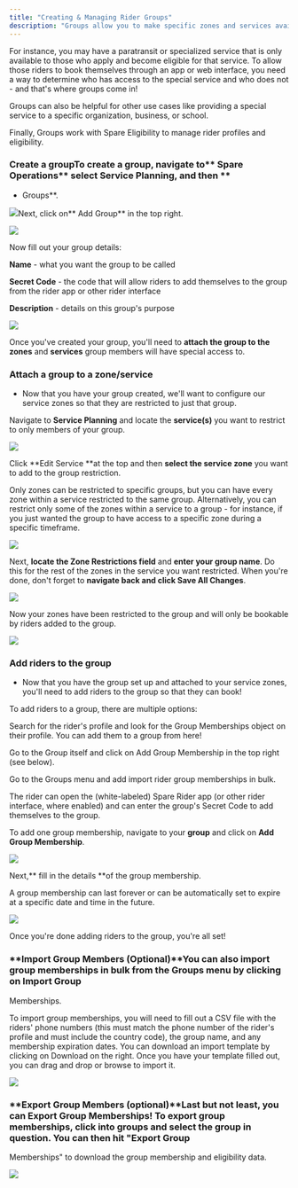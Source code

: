 ```yaml
---
title: "Creating & Managing Rider Groups"
description: "Groups allow you to make specific zones and services available to only specific sets of riders."
---
```


For instance, you may have a paratransit or specialized service that is only available to those who apply and become eligible for that service. To allow those riders to book themselves through an app or web interface, you need a way to determine who has access to the special service and who does not - and that's where groups come in! 

Groups can also be helpful for other use cases like providing a special service to a specific organization, business, or school. 

Finally, Groups work with Spare Eligibility to manage rider profiles and eligibility.

### **Create a group**To create a group, navigate to** Spare Operations** select **Service Planning,** and then **

- Groups**.

![](https://spare-74fa64f80617.intercom-attachments-1.com/i/o/971487307/8a9bd2e8158059708b169d6f/Ux1ad57oUOqSU256M_6oVozbOqbX6ggwhw.png?expires=1753820100&signature=47b2b176a268551a32cbfb9114441745622de06b8c52a97ce4fe7a9c8a643a91&req=fScmEsF5noFYFb4f3HP0gGd7xn5Pq931cOrBTx4vhITNyYD6FE4O0XXGKhhH%0An7Q%3D%0A)Next, click on** Add Group** in the top right.

![](https://spare-74fa64f80617.intercom-attachments-1.com/i/o/971487312/5d5ce871e54798b588787323/RrysKqbho9-N7eaKXVH946JYQDMFkEEAzw.png?expires=1753820100&signature=c275491fa7a70992365f6cd1c341e754f33798e4f46eaa791e088c1d8d570169&req=fScmEsF5noBdFb4f3HP0gLYizetE85uklKJfZdH1nIESnDczN0U9GqtCsJ3s%0A9WY%3D%0A)

Now fill out your group details:

**Name** - what you want the group to be called

**Secret Code** - the code that will allow riders to add themselves to the group from the rider app or other rider interface

**Description** - details on this group's purpose

![](https://spare-74fa64f80617.intercom-attachments-1.com/i/o/971487315/36445bf61d70cb88cbaeb741/ch40fmLqs1iv-uJtXYJd-5YzCIkEKft7Qw.png?expires=1753820100&signature=6a45e6d233988ed6c58155bf2c8ffb3a754a32797d57d89dd82eef06edad85fe&req=fScmEsF5noBaFb4f3HP0gJBJ4MjgzLQ0AKvRRSRauotKH3rA1cWLeSueh8L7%0Altc%3D%0A)

Once you've created your group, you'll need to **attach the group to the zones** and **services** group members will have special access to.

### **Attach a group to a zone/service**

- Now that you have your group created, we'll want to configure our service zones so that they are restricted to just that group.

Navigate to **Service Planning** and locate the **service(s)** you want to restrict to only members of your group.

![](https://spare-74fa64f80617.intercom-attachments-1.com/i/o/971487317/c8619d51f3bde33aa9203bd5/emnJ0Li9Ws1I0ebiS0d2EGAZ-3pUDUTyig.png?expires=1753820100&signature=4eef321bbcf42f9299daa4b69bf726e8f3f8e4ac0fc2ca3fd8e79e89f040319c&req=fScmEsF5noBYFb4f3HP0gL9dC6Z3%2FaTq4zKi5fBM35L8EJTFWgMndtcxJvzd%0A%2Fus%3D%0A)

Click **Edit Service **at the top and then **select the service zone** you want to add to the group restriction. 

Only zones can be restricted to specific groups, but you can have every zone within a service restricted to the same group. Alternatively, you can restrict only some of the zones within a service to a group - for instance, if you just wanted the group to have access to a specific zone during a specific timeframe.

![](https://spare-74fa64f80617.intercom-attachments-1.com/i/o/971487319/7f76c4406ae30ab4345f1515/NBO4I-j1p09Wey34rzoICTPez41AN07izg.png?expires=1753820100&signature=0fca0360644eae87553ac1c65d4710d277332d0e962d619d0e87dc8dbcc3aa82&req=fScmEsF5noBWFb4f3HP0gN7VQpmg2jVYm9pph0wl2PZO8yJlFxLjhmPvxeod%0AHpY%3D%0A)

Next, **locate the Zone Restrictions field** and **enter your group name**. Do this for the rest of the zones in the service you want restricted. When you're done, don't forget to **navigate back and click Save All Changes**.

![](https://spare-74fa64f80617.intercom-attachments-1.com/i/o/971487324/5e7e6ff0d5a8cb4a284edc36/5DE18q-goz3oAkLcpuCE7TARmwDwF17MPA.png?expires=1753820100&signature=75dd9662bc80d4b573e85ee908d37e08cd766809bc176a387dc4814509c133a3&req=fScmEsF5noNbFb4f3HP0gLqTXmQGIxDbwdZwp%2FD%2B0A2PJQJks7%2FlZwq3RsiN%0As0s%3D%0A)

Now your zones have been restricted to the group and will only be bookable by riders added to the group.

![](https://spare-74fa64f80617.intercom-attachments-1.com/i/o/971487326/d7191cb6b675af036ab32600/bw6WeCHbt5geYWfkdIPMGqXEOeeYOzZIjw.png?expires=1753820100&signature=ac5e24f18a2261f219c0bcf834acff32bf3504a559477961d69e2450af3c0cae&req=fScmEsF5noNZFb4f3HP0gFyR5P0kiesviBa601iiKMcCdYjosRTBIkDDTezc%0A3fs%3D%0A)

### **Add riders to the group**

- Now that you have the group set up and attached to your service zones, you'll need to add riders to the group so that they can book!

To add riders to a group, there are multiple options:

Search for the rider's profile and look for the Group Memberships object on their profile. You can add them to a group from here!

Go to the Group itself and click on Add Group Membership in the top right (see below).

Go to the Groups menu and add import rider group memberships in bulk.

The rider can open the (white-labeled) Spare Rider app (or other rider interface, where enabled) and can enter the group's Secret Code to add themselves to the group. 

To add one group membership, navigate to your **group** and click on **Add Group Membership**.

![](https://spare-74fa64f80617.intercom-attachments-1.com/i/o/971487329/2b00b445f95ea12cf16ed127/ywrTIUczq-1hzhhAd0R7aSekEWFCPiF0ow.png?expires=1753820100&signature=ceb36082fe45ceabd045e20372ef320b7c4fa9eab714d86a570347e20cca9eac&req=fScmEsF5noNWFb4f3HP0gEUFBVZM1XO%2F1kwbIyq9V0rXUzFroP%2BfYyFxTBD%2F%0Af3Q%3D%0A)

Next,** fill in the details **of the group membership.

A group membership can last forever or can be automatically set to expire at a specific date and time in the future.

![](https://spare-74fa64f80617.intercom-attachments-1.com/i/o/971487337/9de101ca699741dab34a7f9b/Ab37KS_bkisZbPu7NPPrcOvUAb8ZxvqveA.png?expires=1753820100&signature=629b68e8611861382d39da6960e375cf1f3102b14341c5230d45ffce78c31162&req=fScmEsF5noJYFb4f3HP0gFQ2sQyAzEpmi4I4UOM1dHH30vsqGZ1FyruBsUUQ%0AZs8%3D%0A)

Once you're done adding riders to the group, you're all set!

### **Import Group Members (Optional)**You can also import group memberships in bulk from the Groups menu by clicking on Import Group 

Memberships.

To import group memberships, you will need to fill out a CSV file with the riders' phone numbers (this must match the phone number of the rider's profile and must include the country code), the group name, and any membership expiration dates. You can download an import template by clicking on Download on the right. Once you have your template filled out, you can drag and drop or browse to import it.

![](https://spare-74fa64f80617.intercom-attachments-1.com/i/o/971487347/0e6573e6d70b4fb96f6db377/d3ll2BWJhcSoiMd7ZB20CFEJ8A-QKD8_Tg.png?expires=1753820100&signature=6ee3697e40c830106089e4d3f5b7ae9abebe2f22de00d97a99950dca49229540&req=fScmEsF5noVYFb4f3HP0gJ2qgqsXUWGVtKoWx9qZblNoyos0aFz59di0LwLE%0AHs0%3D%0A)

### **Export Group Members (optional)**Last but not least, you can Export Group Memberships! To export group memberships, click into groups and select the group in question. You can then hit "Export Group 

Memberships" to download the group membership and eligibility data.

![](https://spare-74fa64f80617.intercom-attachments-1.com/i/o/971487355/7a934450e3d9953ce9643275/V69o3z3_IQbQ_57P_RWcJwMA4XTFvtj-1g.png?expires=1753820100&signature=80a0cbb503c39eabefc585bb4bb2b694231de50c79c74fc755b1d1fdac5821a7&req=fScmEsF5noRaFb4f3HP0gCVc4Fw5dTYBQABoI8rqrEUC%2BpqCJ4KFD4aqG67L%0AB6g%3D%0A)
